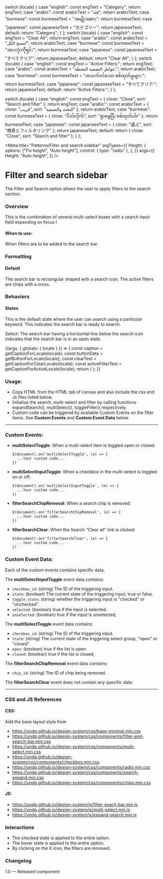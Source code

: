 
  switch (locale) {
    case "english":
      const engText = "Category";
      return engText;
    case "arabic":
      const arabicText = "فئة";
      return arabicText;
    case "burmese":
      const burmeseText = "အမျိုးအစား";
      return burmeseText;
    case "japanese":
      const japaneseText = "カテゴリー";
      return japaneseText;
    default:
      return "Category";
  }
};
  switch (locale) {
    case "english":
      const engText = "Clear All";
      return engText;
    case "arabic":
      const arabicText = "امسح الكل";
      return arabicText;
    case "burmese":
      const burmeseText = "အားလုံးကိုရှင်း";
      return burmeseText;
    case "japanese":
      const japaneseText = "すべてクリア";
      return japaneseText;
    default:
      return "Clear All";
  }
};
  switch (locale) {
    case "english":
      const engText = "Active Filters:";
      return engText;
    case "arabic":
      const arabicText = "عوامل التصفية النشطة:";
      return arabicText;
    case "burmese":
      const burmeseText = "အသက်ဝင်သော စစ်ထုတ်မှုများ:";
      return burmeseText;
    case "japanese":
      const japaneseText = "すべてクリア:";
      return japaneseText;
    default:
      return "Active Filters:";
  }
};

  switch (locale) {
    case "english":
      const engText = { close: "Close", sort: "Search and filter" };
      return engText;
    case "arabic":
      const arabicText = { close: "قريب", sort: "البحث والتصفية" };
      return arabicText;
    case "burmese":
      const burmeseText = { close: "ပိတ်လိုက်", sort: "ရှာဖွေပြီး စစ်ထုတ်ပါ။" };
      return burmeseText;
    case "japanese":
      const japaneseText = { close: "選ぶ", sort: "検索とフィルタリング" };
      return japaneseText;
    default:
      return { close: "Close", sort: "Search and filter" };
  }
};

<Meta
  title="Patterns/Filter and search sidebar"
  argTypes={{
    Height: {
      options: ["Fix height", "Auto height"],
      control: { type: "radio" },
    },
  }}
  args={{
    Height: "Auto height",
  }}
/>

# Filter and search sidebar

The Filter and Search option allows the user to apply filters to the search section.

### Overview

This is the combination of several multi-select boxes with a search input field expanding on focus
l

#### When to use:

When filters are to be added to the search bar.

### Formatting

#### Default

The search bar is rectangular shaped with a search icon. The active filters are chips with a cross.

### Behaviors

#### States

This is the default state where the user can search using a particular keyword. This indicates the search bar is ready to search.

Select: The search bar having a horizontal line below the search icon indicates that the search bar is in an open state.

<Canvas>
  <Story name="Filter and search sidebar">
    {(args, { globals: { locale } }) => {
      const caption = getCaptionForLocale(locale);
      const buttonData = getButtonForLocale(locale);
      const clearText = getCaptionForClearLocale(locale);
      const activeFilterText = getCaptionForActiveLocale(locale);
      return (
        <FilterAndSearchBar
          locale={locale}
          buttonData={buttonData}
          args={args}
          clearText={clearText}
          activeFilterText={activeFilterText}
          data={caption}
        ></FilterAndSearchBar>
      );
    }}
  </Story>
</Canvas>

### Usage:

- Copy HTML from the HTML tab of canvas and also include the css and Js files listed below.
- Initialize the search, multi-select and filter by calling functions expandSearch(), multiSelect(), toggleFilter() respectively.
- Custom code can be triggered by available Custom Events on the filter items. See **Custom Events** and **Custom Event Data** below.

---

### Custom Events:

- **multiSelectToggle**: When a multi-select item is toggled open or closed:
  ```
  $(document).on('multiSelectToggle', (e) => {
    ...Your custom code...
  })
  ```
- **multiSelectInputToggle**: When a checkbox in the multi-select is toggled on or off:
  ```
  $(document).on('multiSelectInputToggle', (e) => {
    ...Your custom code...
  })
  ```
- **filterSearchChipRemoval**: When a search chip is removed:
  ```
  $(document).on('filterSearchChipRemoval', (e) => {
    ...Your custom code...
  })
  ```
- **filterSearchClear**: When the Search "Clear all" link is clicked:
  ```
  $(document).on('filterSearchClear', (e) => {
    ...Your custom code...
  })
  ```

### Custom Event Data:

Each of the custom events contains specific data.

The **multiSelectInputToggle** event data contains:

- `checkbox_id`: (string) The ID of the triggering input.
- `state`: (boolean) The current state of the triggering input, true or false.
- `toggle_state`: (string) whether the triggering input is "checked" or "unchecked".
- `selected`: (boolean) true if the input is selected.
- `unselected`: (boolean) true if the input is unselected,

The **multiSelectToggle** event data contains:

- `checkbox_id`: (string) The ID of the triggering input.
- `state`: (string) The current state of the triggering select group, "open" or "closed".
- `open`: (boolean) true if the list is open.
- `closed`: (boolean) true if the list is closed,

The **filterSearchChipRemoval** event data contains:

- `chip_id`: (string) The ID of chip being removed.

The **filterSearchClear** event does not contain any specific data:

---

### CSS and JS References

#### CSS:

Add the base layout style from

- https://undp.github.io/design-system/css/base-minimal.min.css
- https://undp.github.io/design-system/css/components/filter-and-search-bar.min.css
- https://undp.github.io/design-system/css/components/multi-select.min.css
- https://undp.github.io/design-system/css/components/checkbox.min.css
- https://undp.github.io/design-system/css/components/radio.min.css
- https://undp.github.io/design-system/css/components/search-expand.min.css
- https://undp.github.io/design-system/css/components/chips.min.css

#### JS:

- https://undp.github.io/design-system/js/filter-seach-bar.min.js
- https://undp.github.io/design-system/js/multi-select.min.js
- https://undp.github.io/design-system/js/expand-search.min.js

### Interactions

- The checked state is applied to the entire option.
- The hover state is applied to the entire option.
- By clicking on the X icon, the filters are removed.

### Changelog

1.0 — Released component
